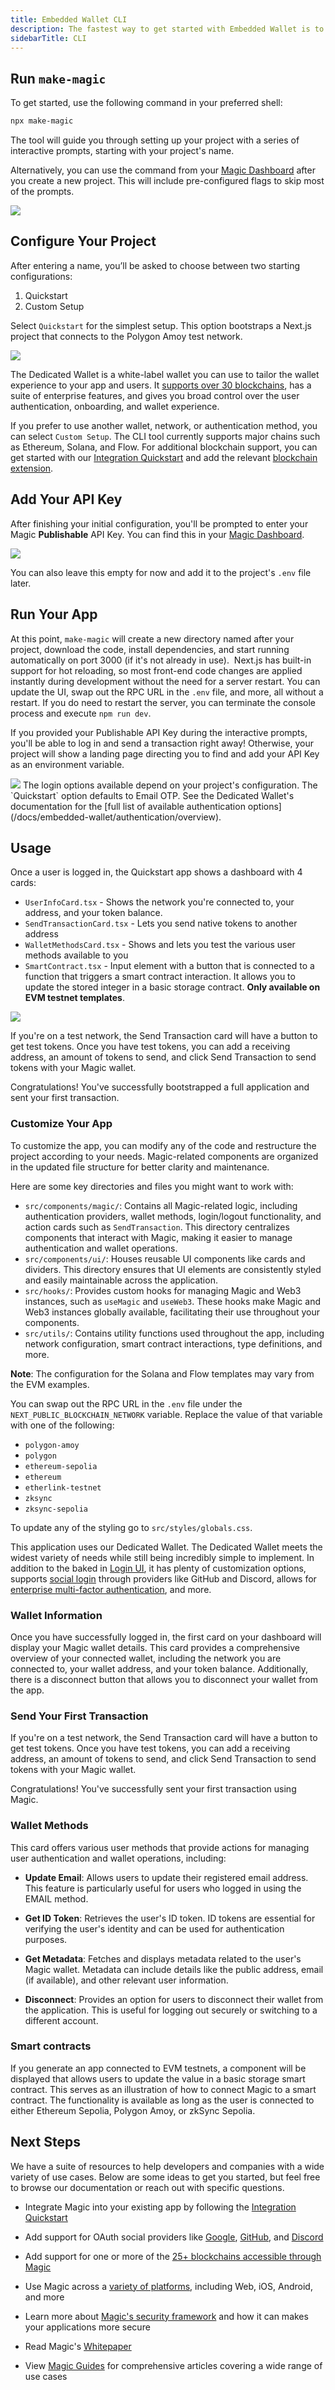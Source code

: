 ```yaml
---
title: Embedded Wallet CLI
description: The fastest way to get started with Embedded Wallet is to bootstrap your project using `make-magic`, an easy-to-use CLI tool that generates a fully working Next.js application with Magic built in.
sidebarTitle: CLI
---
```


## Run `make-magic`

To get started, use the following command in your preferred shell:

```bash Bash
npx make-magic
```

The tool will guide you through setting up your project with a series of interactive prompts, starting with your project's name.

Alternatively, you can use the command from your [Magic Dashboard](https://dashboard.magic.link/) after you create a new project. This will include pre-configured flags to skip most of the prompts.

<Frame>
  <img src="/images/Quick-start-highlight.webp" />
</Frame>

## Configure Your Project

After entering a name, you’ll be asked to choose between two starting configurations:

1. Quickstart
2. Custom Setup

Select `Quickstart` for the simplest setup. This option bootstraps a Next.js project that connects to the Polygon Amoy test network.

<Frame>
  <img src="/images/terminal-make-magic-quickstart.webp" />
</Frame>

The Dedicated Wallet is a white-label wallet you can use to tailor the wallet experience to your app and users. It [supports over 30 blockchains](/docs/embedded-wallet/blockchains/overview), has a suite of enterprise features, and gives you broad control over the user authentication, onboarding, and wallet experience.

If you prefer to use another wallet, network, or authentication method, you can select `Custom Setup`. The CLI tool currently supports major chains such as Ethereum, Solana, and Flow. For additional blockchain support, you can get started with our [Integration Quickstart](/docs/embedded-wallet/quickstart/overview) and add the relevant [blockchain extension](/docs/embedded-wallet/blockchains/overview).

## Add Your API Key

After finishing your initial configuration, you'll be prompted to enter your Magic **Publishable** API Key. You can find this in your [Magic Dashboard](https://dashboard.magic.link/).

<Frame>
  <img src="/images/Dashboard_API_key_v2.webp" />
</Frame>

You can also leave this empty for now and add it to the project's `.env` file later.

## Run Your App

At this point, `make-magic` will create a new directory named after your project, download the code, install dependencies, and start running automatically on port 3000 (if it's not already in use). ⁠ ⁠Next.js has built-in support for hot reloading, so most front-end code changes are applied instantly during development without the need for a server restart. You can update the UI, swap out the RPC URL in the `.env` file, and more, all without a restart. If you do need to restart the server, you can terminate the console process and execute `npm run dev`.

If you provided your Publishable API Key during the interactive prompts, you'll be able to log in and send a transaction right away! Otherwise, your project will show a landing page directing you to find and add your API Key as an environment variable.

<Frame>
  <img src="/images/otp-login-v3.webp" />
</Frame>
The login options available depend on your project's configuration. The `Quickstart`
option defaults to Email OTP. See the Dedicated Wallet's documentation for the [full
list of available authentication options](/docs/embedded-wallet/authentication/overview).

## Usage

Once a user is logged in, the Quickstart app shows a dashboard with 4 cards:

- `UserInfoCard.tsx` \- Shows the network you're connected to, your address, and your token balance.
- `SendTransactionCard.tsx` \- Lets you send native tokens to another address
- `WalletMethodsCard.tsx` \- Shows and lets you test the various user methods available to you
- `SmartContract.tsx` \- Input element with a button that is connected to a function that triggers a smart contract interaction. It allows you to update the stored integer in a basic storage contract. **Only available on EVM testnet templates**.

<Frame>
  <img src="/images/cli-template-logged-in.webp" />
</Frame>

⁠⁠If you're on a test network, the Send Transaction card will have a button to get test tokens. Once you have test tokens, you can add a receiving address, an amount of tokens to send, and click Send Transaction to send tokens with your Magic wallet.

Congratulations! You've successfully bootstrapped a full application and sent your first transaction.

### Customize Your App

To customize the app, you can modify any of the code and restructure the project according to your needs. Magic-related components are organized in the updated file structure for better clarity and maintenance.

Here are some key directories and files you might want to work with:

- `src/components/magic/`: Contains all Magic-related logic, including authentication providers, wallet methods, login/logout functionality, and action cards such as `SendTransaction`. This directory centralizes components that interact with Magic, making it easier to manage authentication and wallet operations.
- `src/components/ui/`: Houses reusable UI components like cards and dividers. This directory ensures that UI elements are consistently styled and easily maintainable across the application.
- `src/hooks/`: Provides custom hooks for managing Magic and Web3 instances, such as `useMagic` and `useWeb3`. These hooks make Magic and Web3 instances globally available, facilitating their use throughout your components.
- `src/utils/`: Contains utility functions used throughout the app, including network configuration, smart contract interactions, type definitions, and more.

**Note**: The configuration for the Solana and Flow templates may vary from the EVM examples.

You can swap out the RPC URL in the `.env` file under the `NEXT_PUBLIC_BLOCKCHAIN_NETWORK` variable. Replace the value of that variable with one of the following:

- `polygon-amoy`
- `polygon`
- `ethereum-sepolia`
- `ethereum`
- `etherlink-testnet`
- `zksync`
- `zksync-sepolia`

To update any of the styling go to `src/styles/globals.css`.

This application uses our Dedicated Wallet. The Dedicated Wallet meets the widest variety of needs while still being incredibly simple to implement. In addition to the baked in [Login UI](/docs/embedded-wallet/authentication/customization/login-ui), it has plenty of customization options, supports [social login](/docs/embedded-wallet/authentication/login/oauth/oauth-implementation) through providers like GitHub and Discord, allows for [enterprise multi-factor authentication](/docs/embedded-wallet/authentication/features/advanced-mfa), and more.

### Wallet Information

Once you have successfully logged in, the first card on your dashboard will display your Magic wallet details. This card provides a comprehensive overview of your connected wallet, including the network you are connected to, your wallet address, and your token balance. Additionally, there is a disconnect button that allows you to disconnect your wallet from the app.

### Send Your First Transaction

⁠⁠If you're on a test network, the Send Transaction card will have a button to get test tokens. Once you have test tokens, you can add a receiving address, an amount of tokens to send, and click Send Transaction to send tokens with your Magic wallet.

Congratulations! You've successfully sent your first transaction using Magic.

### Wallet Methods

This card offers various user methods that provide actions for managing user authentication and wallet operations, including:

- **Update Email**: Allows users to update their registered email address. This feature is particularly useful for users who logged in using the EMAIL method.

- **Get ID Token**: Retrieves the user's ID token. ID tokens are essential for verifying the user's identity and can be used for authentication purposes.

- **Get Metadata**: Fetches and displays metadata related to the user's Magic wallet. Metadata can include details like the public address, email (if available), and other relevant user information.

- **Disconnect**: Provides an option for users to disconnect their wallet from the application. This is useful for logging out securely or switching to a different account.

### Smart contracts

If you generate an app connected to EVM testnets, a component will be displayed that allows users to update the value in a basic storage smart contract. This serves as an illustration of how to connect Magic to a smart contract. The functionality is available as long as the user is connected to either Ethereum Sepolia, Polygon Amoy, or zkSync Sepolia.

## Next Steps

We have a suite of resources to help developers and companies with a wide variety of use cases. Below are some ideas to get you started, but feel free to browse our documentation or reach out with specific questions.

- Integrate Magic into your existing app by following the [Integration Quickstart](/docs/embedded-wallet/quickstart/integration)

- Add support for OAuth social providers like [Google](/docs/embedded-wallet/authentication/login/oauth/social-providers/google), [GitHub](/docs/embedded-wallet/authentication/login/oauth/social-providers/github), and [Discord](/docs/embedded-wallet/authentication/login/oauth/social-providers/discord)

- Add support for one or more of the [25+ blockchains accessible through Magic](/docs/embedded-wallet/blockchains/overview)

- Use Magic across a [variety of platforms](/docs/embedded-wallet/api/overview), including Web, iOS, Android, and more

- Learn more about [Magic's security framework](/docs/home/security/product-security) and how it can makes your applications more secure

- Read Magic's [Whitepaper](https://magic-whitepaper-key-based-authentication-system.s3.us-west-2.amazonaws.com/Magic+Whitepaper.pdf)

- View [Magic Guides](https://magic.link/guides) for comprehensive articles covering a wide range of use cases
